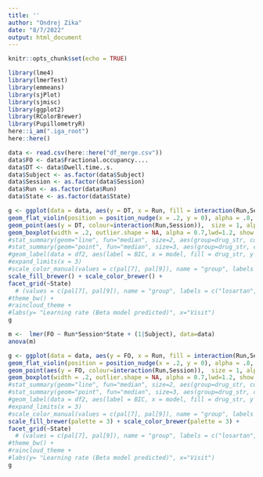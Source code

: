 ```yaml
---
title: ''
author: "Ondrej Zika"
date: "8/7/2022"
output: html_document
---
```


```r
knitr::opts_chunk$set(echo = TRUE)

library(lme4)
library(lmerTest)
library(emmeans)
library(sjPlot)
library(sjmisc)
library(ggplot2)
library(RColorBrewer)
library(PupillometryR)
here::i_am(".iga_root")
here::here()


```

```r
data <- read.csv(here::here("df_merge.csv"))
data$FO <- data$Fractional.occupancy....
data$DT <- data$Dwell.time..s.
data$Subject <- as.factor(data$Subject)
data$Session <- as.factor(data$Session)
data$Run <- as.factor(data$Run)
data$State <- as.factor(data$State)
```

```r
g <- ggplot(data = data, aes(y = DT, x = Run, fill = interaction(Run,Session))) +
geom_flat_violin(position = position_nudge(x = .2, y = 0), alpha = .8, show.legend = TRUE, lwd=1.2) +
geom_point(aes(y = DT, colour=interaction(Run,Session)),  size = 1, alpha = 0.8, show.legend = FALSE) +
geom_boxplot(width = .2, outlier.shape = NA, alpha = 0.7,lwd=1.2, show.legend = FALSE) +
#stat_summary(geom="line", fun="median", size=2, aes(group=drug_str, color=drug_str), alpha=0.5, show.legend = FALSE) +
#stat_summary(geom="point", fun="median", size=3, aes(group=drug_str, color=drug_str), show.legend = FALSE) +
#geom_label(data = df2, aes(label = BIC, x = model, fill = drug_str, y = 100),  size=5) +
#expand_limits(x = 3) 
#scale_color_manual(values = c(pal[7], pal[9]), name = "group", labels = c("losartan", "placebo")) +
scale_fill_brewer() + scale_color_brewer() + 
facet_grid(~State)   
  # (values = c(pal[7], pal[9]), name = "group", labels = c("losartan", "placebo")) +  
#theme_bw() +
#raincloud_theme +
#labs(y= "Learning rate (Beta model predicted)", x="Visit") 
g

```

```r
m <-  lmer(FO ~ Run*Session*State + (1|Subject), data=data)
anova(m)
```


```r
g <- ggplot(data = data, aes(y = FO, x = Run, fill = interaction(Run,Session))) +
geom_flat_violin(position = position_nudge(x = .2, y = 0), alpha = .8, show.legend = TRUE, lwd=1.2) +
geom_point(aes(y = FO, colour=interaction(Run,Session)),  size = 1, alpha = 0.8, show.legend = FALSE) +
geom_boxplot(width = .2, outlier.shape = NA, alpha = 0.7,lwd=1.2, show.legend = FALSE) +
#stat_summary(geom="line", fun="median", size=2, aes(group=drug_str, color=drug_str), alpha=0.5, show.legend = FALSE) +
#stat_summary(geom="point", fun="median", size=3, aes(group=drug_str, color=drug_str), show.legend = FALSE) +
#geom_label(data = df2, aes(label = BIC, x = model, fill = drug_str, y = 100),  size=5) +
#expand_limits(x = 3) 
#scale_color_manual(values = c(pal[7], pal[9]), name = "group", labels = c("losartan", "placebo")) +
scale_fill_brewer(palette = 3) + scale_color_brewer(palette = 3) + 
facet_grid(~State)   
  # (values = c(pal[7], pal[9]), name = "group", labels = c("losartan", "placebo")) +  
#theme_bw() +
#raincloud_theme +
#labs(y= "Learning rate (Beta model predicted)", x="Visit") 
g

```


